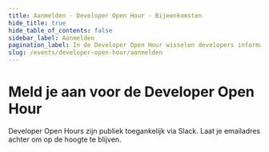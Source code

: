```yaml
---
title: Aanmelden · Developer Open Hour · Bijeenkomsten
hide_title: true
hide_table_of_contents: false
sidebar_label: Aanmelden
pagination_label: In de Developer Open Hour wisselen developers informatie, inzichten en tips met elkaar uit.
slug: /events/developer-open-hour/aanmelden
---
```



# Meld je aan voor de Developer Open Hour

Developer Open Hours zijn publiek toegankelijk via Slack. Laat je emailadres achter om op de hoogte te blijven.

<NewsletterSignUp
  listId="p3jpgjmp4x"
  emailFieldId="Cx3tegsyt2"
  firstNameFieldId="QUBgX4085P"
  thanksPage="https://nldesignsystem.nl/events/developer-open-hour/aanmelden/bedankt"
  laPostaId="iyihtuzpiq"
/>
